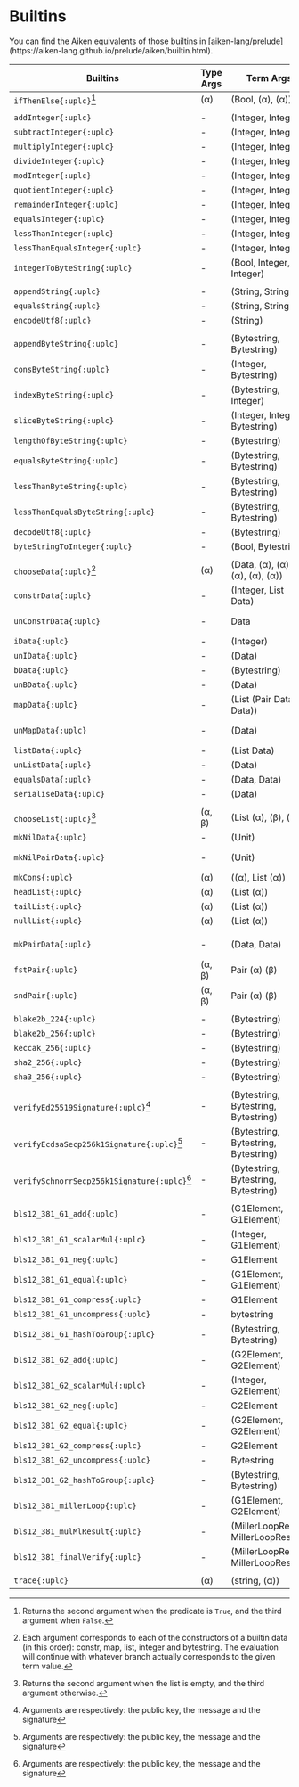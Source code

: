 
# Builtins

<Callout type="info">
You can find the Aiken equivalents of those builtins in [aiken-lang/prelude](https://aiken-lang.github.io/prelude/aiken/builtin.html).
</Callout>

| Builtins                                     | Type Args | Term Args                            | Result                |
| -------------------------------------------- | --------- | ------------------------------------ | --------------------- |
| `ifThenElse{:uplc}`[^1]                      | (α)       | (Bool, (α), (α))                     | α                     |
|                                              |           |                                      |                       |
| `addInteger{:uplc}`                          | \-        | (Integer, Integer)                   | Integer               |
| `subtractInteger{:uplc}`                     | \-        | (Integer, Integer)                   | Integer               |
| `multiplyInteger{:uplc}`                     | \-        | (Integer, Integer)                   | Integer               |
| `divideInteger{:uplc}`                       | \-        | (Integer, Integer)                   | Integer               |
| `modInteger{:uplc}`                          | \-        | (Integer, Integer)                   | Integer               |
| `quotientInteger{:uplc}`                     | \-        | (Integer, Integer)                   | Integer               |
| `remainderInteger{:uplc}`                    | \-        | (Integer, Integer)                   | Integer               |
| `equalsInteger{:uplc}`                       | \-        | (Integer, Integer)                   | Bool                  |
| `lessThanInteger{:uplc}`                     | \-        | (Integer, Integer)                   | Bool                  |
| `lessThanEqualsInteger{:uplc}`               | \-        | (Integer, Integer)                   | Bool                  |
| `integerToByteString{:uplc}`                 | \-        | (Bool, Integer, Integer)             | Integer               |
|                                              |           |                                      |                       |
| `appendString{:uplc}`                        | \-        | (String, String)                     | String                |
| `equalsString{:uplc}`                        | \-        | (String, String)                     | Bool                  |
| `encodeUtf8{:uplc}`                          | \-        | (String)                             | Bytestring            |
|                                              |           |                                      |                       |
| `appendByteString{:uplc}`                    | \-        | (Bytestring, Bytestring)             | Bytestring            |
| `consByteString{:uplc}`                      | \-        | (Integer, Bytestring)                | Bytestring            |
| `indexByteString{:uplc}`                     | \-        | (Bytestring, Integer)                | Integer               |
| `sliceByteString{:uplc}`                     | \-        | (Integer, Integer, Bytestring)       | Bytestring            |
| `lengthOfByteString{:uplc}`                  | \-        | (Bytestring)                         | Integer               |
| `equalsByteString{:uplc}`                    | \-        | (Bytestring, Bytestring)             | Bool                  |
| `lessThanByteString{:uplc}`                  | \-        | (Bytestring, Bytestring)             | Bool                  |
| `lessThanEqualsByteString{:uplc}`            | \-        | (Bytestring, Bytestring)             | Bool                  |
| `decodeUtf8{:uplc}`                          | \-        | (Bytestring)                         | String                |
| `byteStringToInteger{:uplc}`                 | \-        | (Bool, Bytestring)                   | Integer               |
|                                              |           |                                      |                       |
| `chooseData{:uplc}`[^2]                      | (α)       | (Data, (α), (α), (α), (α), (α))      | α                     |
| `constrData{:uplc}`                          | \-        | (Integer, List Data)                 | Data                  |
| `unConstrData{:uplc}`                        | \-        | Data                                 | (Integer, List Data)  |
| `iData{:uplc}`                               | \-        | (Integer)                            | Data                  |
| `unIData{:uplc}`                             | \-        | (Data)                               | Integer               |
| `bData{:uplc}`                               | \-        | (Bytestring)                         | Data                  |
| `unBData{:uplc}`                             | \-        | (Data)                               | Bytestring            |
| `mapData{:uplc}`                             | \-        | (List (Pair Data Data))              | Data                  |
| `unMapData{:uplc}`                           | \-        | (Data)                               | List (Pair Data Data) |
| `listData{:uplc}`                            | \-        | (List Data)                          | Data                  |
| `unListData{:uplc}`                          | \-        | (Data)                               | List Data             |
| `equalsData{:uplc}`                          | \-        | (Data, Data)                         | Bool                  |
| `serialiseData{:uplc}`                       | \-        | (Data)                               | Bytestring            |
|                                              |           |                                      |                       |
| `chooseList{:uplc}`[^3]                      | (α, β)    | (List (α), (β), (β))                 | β                     |
| `mkNilData{:uplc}`                           | \-        | (Unit)                               | List (Data)           |
| `mkNilPairData{:uplc}`                       | \-        | (Unit)                               | List (Pair Data Data) |
| `mkCons{:uplc}`                              | (α)       | ((α), List (α))                      | List (α)              |
| `headList{:uplc}`                            | (α)       | (List (α))                           | α                     |
| `tailList{:uplc}`                            | (α)       | (List (α))                           | List (α)              |
| `nullList{:uplc}`                            | (α)       | (List (α))                           | Bool                  |
|                                              |           |                                      |                       |
| `mkPairData{:uplc}`                          | \-        | (Data, Data)                         | Pair (Data) (Data)    |
| `fstPair{:uplc}`                             | (α, β)    | Pair (α) (β)                         | α                     |
| `sndPair{:uplc}`                             | (α, β)    | Pair (α) (β)                         | β                     |
|                                              |           |                                      |                       |
| `blake2b_224{:uplc}`                         | \-        | (Bytestring)                         | Bytestring            |
| `blake2b_256{:uplc}`                         | \-        | (Bytestring)                         | Bytestring            |
| `keccak_256{:uplc}`                          | \-        | (Bytestring)                         | Bytestring            |
| `sha2_256{:uplc}`                            | \-        | (Bytestring)                         | Bytestring            |
| `sha3_256{:uplc}`                            | \-        | (Bytestring)                         | Bytestring            |
|                                              |           |                                      |                       |
| `verifyEd25519Signature{:uplc}`[^4]          | \-        | (Bytestring, Bytestring, Bytestring) | Bool                  |
| `verifyEcdsaSecp256k1Signature{:uplc}`[^4]   | \-        | (Bytestring, Bytestring, Bytestring) | Bool                  |
| `verifySchnorrSecp256k1Signature{:uplc}`[^4] | \-        | (Bytestring, Bytestring, Bytestring) | Bool                  |
|                                              |           |                                      |                       |
| `bls12_381_G1_add{:uplc}`                    | \-        | (G1Element, G1Element)               | G1Element             |
| `bls12_381_G1_scalarMul{:uplc}`              | \-        | (Integer, G1Element)                 | G1Element             |
| `bls12_381_G1_neg{:uplc}`                    | \-        | G1Element                            | G1Element             |
| `bls12_381_G1_equal{:uplc}`                  | \-        | (G1Element, G1Element)               | Bool                  |
| `bls12_381_G1_compress{:uplc}`               | \-        | G1Element                            | bytestring            |
| `bls12_381_G1_uncompress{:uplc}`             | \-        | bytestring                           | G1Element             |
| `bls12_381_G1_hashToGroup{:uplc}`            | \-        | (Bytestring, Bytestring)             | G1Element             |
| `bls12_381_G2_add{:uplc}`                    | \-        | (G2Element, G2Element)               | G2Element             |
| `bls12_381_G2_scalarMul{:uplc}`              | \-        | (Integer, G2Element)                 | G2Element             |
| `bls12_381_G2_neg{:uplc}`                    | \-        | G2Element                            | G2Element             |
| `bls12_381_G2_equal{:uplc}`                  | \-        | (G2Element, G2Element)               | Bool                  |
| `bls12_381_G2_compress{:uplc}`               | \-        | G2Element                            | bytestring            |
| `bls12_381_G2_uncompress{:uplc}`             | \-        | Bytestring                           | G2Element             |
| `bls12_381_G2_hashToGroup{:uplc}`            | \-        | (Bytestring, Bytestring)             | G2Element             |
| `bls12_381_millerLoop{:uplc}`                | \-        | (G1Element, G2Element)               | MillerLoopResult      |
| `bls12_381_mulMlResult{:uplc}`               | \-        | (MillerLoopResult, MillerLoopResult) | MillerLoopResult      |
| `bls12_381_finalVerify{:uplc}`               | \-        | (MillerLoopResult, MillerLoopResult) | Bool                  |
|                                              |           |                                      |                       |
| `trace{:uplc}`                               | (α)       | (string, (α))                        | α                     |

[^1]: Returns the second argument when the predicate is `True`, and the third argument when `False`.
[^2]: Each argument corresponds to each of the constructors of a builtin data (in this order): constr, map, list, integer and bytestring. The evaluation will continue with whatever branch actually corresponds to the given term value.
[^3]: Returns the second argument when the list is empty, and the third argument otherwise.
[^4]: Arguments are respectively: the public key, the message and the signature
